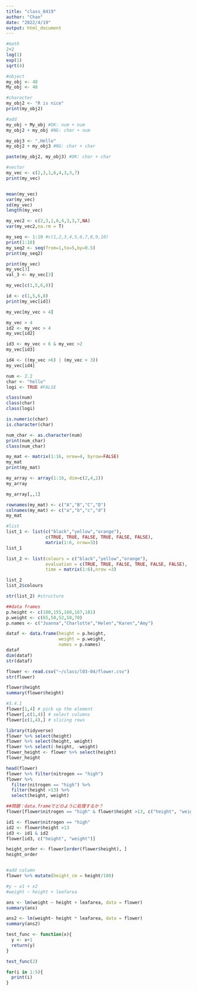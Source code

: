 ```yaml
---
title: "class_0419"
author: "Chan"
date: "2022/4/19"
output: html_document
---
```


```r
#math
2+2
log(1)
exp(1)
sqrt(4)
```

```r
#object
my_obj <- 48
My_obj <- 48

#character
my_obj2 <- "R is nice"
print(my_obj2)

#add
my_obj + My_obj #OK: num + num
my_obj2 + my_obj #NG: char + num

my_obj3 <- ",Hello"
my_obj2 + my_obj3 #NG: char + char

paste(my_obj2, my_obj3) #OK: char + char
```

```r
#vector
my_vec <- c(2,3,1,6,4,3,3,7)
print(my_vec)


mean(my_vec)
var(my_vec)
sd(my_vec)
length(my_vec)

my_vec2 <- c(2,3,1,6,4,3,3,7,NA)
var(my_vec2,na.rm = T)

my_seq <- 1:10 #c(1,2,3,4,5,6,7,8,9,10)
print(1:10)
my_seq2 <- seq(from=1,to=5,by=0.5)
print(my_seq2)
```

```r
print(my_vec)
my_vec[3]
val_3 <- my_vec[3]

my_vec[c(1,5,6,8)]

id <- c(1,5,6,8)
print(my_vec[id])

my_vec[my_vec > 4]

my_vec > 4
id2 <- my_vec > 4
my_vec[id2]

id3 <- my_vec < 6 & my_vec >2
my_vec[id3]

id4 <- ((my_vec >6) | (my_vec < 3))
my_vec[id4]

```

```r
num <- 2.2
char <- "hello"
logi <- TRUE #FALSE

class(num)
class(char)
class(logi)

is.numeric(char)
is.character(char)

num_char <- as.character(num)
print(num_char)
class(num_char)
```

```r
my_mat <- matrix(1:16, nrow=4, byrow=FALSE)
my_mat
print(my_mat)

my_array <- array(1:16, dim=c(2,4,2))
my_array

my_array[,,1]

rownames(my_mat) <- c("A","B","C","D")
colnames(my_mat) <- c("a","b","c","d")
my_mat

#list
list_1 <- list(c("black","yellow","orange"),
               c(TRUE, TRUE, FALSE, TRUE, FALSE, FALSE),
               matrix(1:6, nrow=3))
list_1

list_2 <- list(colours = c("black","yellow","orange"),
               evaluation = c(TRUE, TRUE, FALSE, TRUE, FALSE, FALSE),
               time = matrix(1:6),nrow =3)

list_2
list_2$colours

str(list_2) #structure

##data frames
p.height <- c(180,155,160,167,181)
p.weight <- c(65,50,52,58,70)
p.names <- c("Joanna","Charlotte","Helen","Karen","Amy")

dataf <- data.frame(height = p.height,
                    weight = p.weight,
                    names = p.names)
dataf
dim(dataf)
str(dataf)
```

```r
flower <- read.csv("~/class/l03-04/flower.csv")
str(flower)

```

```r
flower$height
summary(flower$height)

#3.4.1
flower[1,4] # pick up the element
flower[,c(1,4)] # select columns
flower[c(1,4),] # slicing rows
```

```r
library(tidyverse)
flower %>% select(height)
flower %>% select(height, weight)
flower %>% select(-height, -weight)
flower_height <- flower %>% select(height)
flower_height

head(flower)
flower %>% filter(nitrogen == "high")
flower %>%
  filter(nitrogen == "high") %>%
  filter(height >13) %>%
  select(height, weight)

##問題：data.frameでどのように処理するか？
flower[flower$nitrogen == "high" & flower$height >13, c("height", "weight")]

id1 <- flower$nitrogen == "high"
id2 <- flower$height >13
id3 <- id1 & id2
flower[id3, c("height", "weight")]

height_order <- flower[order(flower$height), ]        
height_order


#add column
flower %>% mutate(height_cm = height/100)
```

```r
#y ~ x1 + x2
#weight ~ height + leafarea

ans <- lm(weight ~ height + leafarea, data = flower)
summary(ans)

ans2 <- lm(weight~ height * leafarea, data = flower)
summary(ans2)
```


```r
test_func <- function(x){
  y <- x+1
  return(y)
}

test_func(2)

for(i in 1:5){
  print(i)
}
```